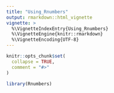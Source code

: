 ```yaml
---
title: "Using_Rnumbers"
output: rmarkdown::html_vignette
vignette: >
  %\VignetteIndexEntry{Using_Rnumbers}
  %\VignetteEngine{knitr::rmarkdown}
  %\VignetteEncoding{UTF-8}
---
```


```r
knitr::opts_chunk$set(
  collapse = TRUE,
  comment = "#>"
)
```

```r
library(Rnumbers)
```
